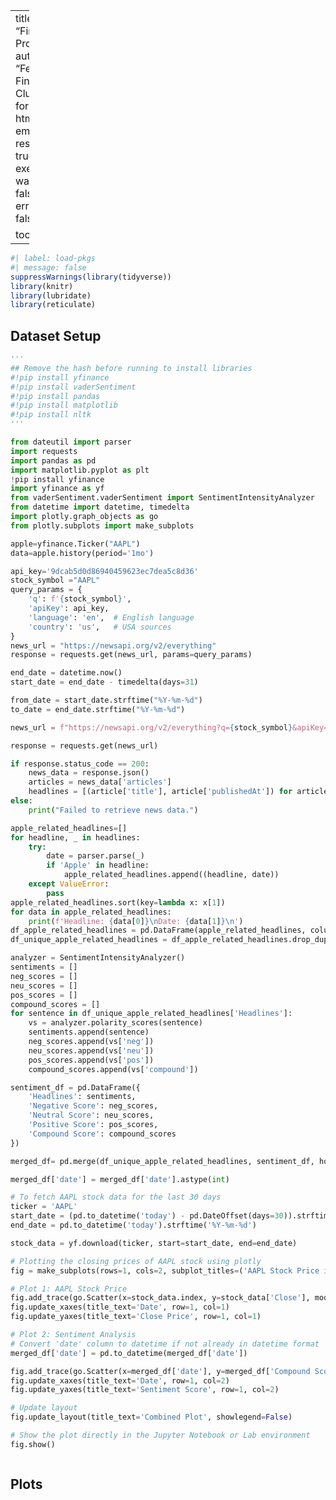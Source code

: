 
---
title: "Final-Project"
author: "Feature-Finders-Club"
format:
  html:
    embed-resources: true
execute:
  warning: false
  error: false
  
toc: true
---
```r
#| label: load-pkgs
#| message: false
suppressWarnings(library(tidyverse))
library(knitr)
library(lubridate)
library(reticulate)
```


## Dataset Setup
```python
'''
## Remove the hash before running to install libraries
#!pip install yfinance
#!pip install vaderSentiment
#!pip install pandas 
#!pip install matplotlib
#!pip install nltk
'''
```
```python
from dateutil import parser
import requests
import pandas as pd
import matplotlib.pyplot as plt
!pip install yfinance
import yfinance as yf
from vaderSentiment.vaderSentiment import SentimentIntensityAnalyzer
from datetime import datetime, timedelta
import plotly.graph_objects as go
from plotly.subplots import make_subplots
```


```python
apple=yfinance.Ticker("AAPL")
data=apple.history(period='1mo')
```


```python
api_key='9dcab5d0d86940459623ec7dea5c8d36'
stock_symbol ="AAPL"
query_params = {
    'q': f'{stock_symbol}',
    'apiKey': api_key,
    'language': 'en',  # English language
    'country': 'us',   # USA sources
}
news_url = "https://newsapi.org/v2/everything"
response = requests.get(news_url, params=query_params)

end_date = datetime.now()
start_date = end_date - timedelta(days=31)

from_date = start_date.strftime("%Y-%m-%d")
to_date = end_date.strftime("%Y-%m-%d")

news_url = f"https://newsapi.org/v2/everything?q={stock_symbol}&apiKey={api_key}&from={from_date}&to={to_date}&language=en"

response = requests.get(news_url)

if response.status_code == 200:
    news_data = response.json()
    articles = news_data['articles']
    headlines = [(article['title'], article['publishedAt']) for article in articles]
else:
    print("Failed to retrieve news data.")
```


```python
apple_related_headlines=[]
for headline, _ in headlines:
    try:
        date = parser.parse(_)
        if 'Apple' in headline:
            apple_related_headlines.append((headline, date))
    except ValueError:
        pass
apple_related_headlines.sort(key=lambda x: x[1])
for data in apple_related_headlines:
    print(f'Headline: {data[0]}\nDate: {data[1]}\n')
df_apple_related_headlines = pd.DataFrame(apple_related_headlines, columns= ['Headlines', 'date'])
df_unique_apple_related_headlines = df_apple_related_headlines.drop_duplicates(subset=['Headlines'])
```
```python
analyzer = SentimentIntensityAnalyzer()
sentiments = []
neg_scores = []
neu_scores = []
pos_scores = []
compound_scores = []
for sentence in df_unique_apple_related_headlines['Headlines']:
    vs = analyzer.polarity_scores(sentence)
    sentiments.append(sentence)
    neg_scores.append(vs['neg'])
    neu_scores.append(vs['neu'])
    pos_scores.append(vs['pos'])
    compound_scores.append(vs['compound'])
```

```python
sentiment_df = pd.DataFrame({
    'Headlines': sentiments,
    'Negative Score': neg_scores,
    'Neutral Score': neu_scores,
    'Positive Score': pos_scores,
    'Compound Score': compound_scores
})
```

```python
merged_df= pd.merge(df_unique_apple_related_headlines, sentiment_df, how="inner", on=["Headlines"])
```

```python
merged_df['date'] = merged_df['date'].astype(int)
```

```python
# To fetch AAPL stock data for the last 30 days
ticker = 'AAPL'
start_date = (pd.to_datetime('today') - pd.DateOffset(days=30)).strftime('%Y-%m-%d')
end_date = pd.to_datetime('today').strftime('%Y-%m-%d')

stock_data = yf.download(ticker, start=start_date, end=end_date)

# Plotting the closing prices of AAPL stock using plotly
fig = make_subplots(rows=1, cols=2, subplot_titles=('AAPL Stock Price in the Last 30 Days', 'Sentiment Analysis of News Headlines'))

# Plot 1: AAPL Stock Price
fig.add_trace(go.Scatter(x=stock_data.index, y=stock_data['Close'], mode='lines', name='AAPL Close Price'), row=1, col=1)
fig.update_xaxes(title_text='Date', row=1, col=1)
fig.update_yaxes(title_text='Close Price', row=1, col=1)

# Plot 2: Sentiment Analysis
# Convert 'date' column to datetime if not already in datetime format
merged_df['date'] = pd.to_datetime(merged_df['date'])

fig.add_trace(go.Scatter(x=merged_df['date'], y=merged_df['Compound Score'], mode='lines', name='Sentiment Score', line=dict(color='orange')), row=1, col=2)
fig.update_xaxes(title_text='Date', row=1, col=2)
fig.update_yaxes(title_text='Sentiment Score', row=1, col=2)

# Update layout
fig.update_layout(title_text='Combined Plot', showlegend=False)

# Show the plot directly in the Jupyter Notebook or Lab environment
fig.show()

```

```python

```


## Plots
```r

```